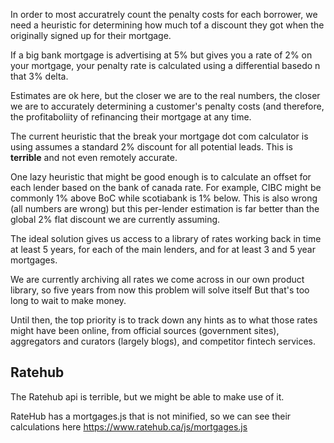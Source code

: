 
In order to most accuratrely count the penalty costs for each borrower, we need a heuristic for determining how much tof a discount they got when the originally signed up for their mortgage. 

If a big bank mortgage is advertising at 5% but gives you a rate of 2% on your mortgage, your penalty rate is calculated using a differential basedo n that 3% delta.

Estimates are ok here, but the closer we are to the real numbers, the closer we are to accurately determining a customer's penalty costs (and therefore, the profitaboliity of refinancing their mortgage at any time. 

The current heuristic that the break your mortgage dot com calculator is using assumes a standard 2% discount for all potential leads. This is **terrible** and not even remotely accurate.

One lazy heuristic that might be good enough is to calculate an offset for each lender based on the bank of canada rate. For example, CIBC might be commonly 1% above BoC while scotiabank is 1% below. This is also wrong (all numbers are wrong) but this per-lender estimation is far better than the global 2% flat discount we are currently assuming.

The ideal solution gives us access to a library of rates working back in time at least 5 years, for each of the main lenders, and for at least 3 and 5 year mortgages.

We are currently archiving all rates we come across in our own product library, so five years from now this problem will solve itself But that's too long to wait to make money.

Until then, the top priority is to track down any hints as to what those rates might have been online, from official sources (government sites), aggregators and curators (largely blogs), and competitor fintech services.

## Ratehub

The Ratehub api is terrible, but we might be able to make use of it. 

RateHub has a mortgages.js that is not minified, so we can see their calculations here https://www.ratehub.ca/js/mortgages.js

